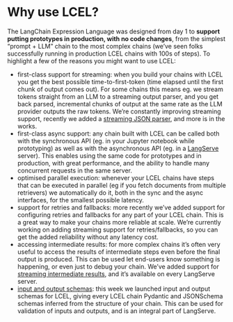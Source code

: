 # Why use LCEL?

The LangChain Expression Language was designed from day 1 to **support putting prototypes in production, with no code changes**, from the simplest “prompt + LLM” chain to the most complex chains (we’ve seen folks successfully running in production LCEL chains with 100s of steps). To highlight a few of the reasons you might want to use LCEL:

- first-class support for streaming: when you build your chains with LCEL you get the best possible time-to-first-token (time elapsed until the first chunk of output comes out). For some chains this means eg. we stream tokens straight from an LLM to a streaming output parser, and you get back parsed, incremental chunks of output at the same rate as the LLM provider outputs the raw tokens. We’re constantly improving streaming support, recently we added a [streaming JSON parser](https://twitter.com/LangChainAI/status/1709690468030914584), and more is in the works.
- first-class async support: any chain built with LCEL can be called both with the synchronous API (eg. in your Jupyter notebook while prototyping) as well as with the asynchronous API (eg. in a [LangServe](https://github.com/langchain-ai/langserve) server). This enables using the same code for prototypes and in production, with great performance, and the ability to handle many concurrent requests in the same server.
- optimised parallel execution: whenever your LCEL chains have steps that can be executed in parallel (eg if you fetch documents from multiple retrievers) we automatically do it, both in the sync and the async interfaces, for the smallest possible latency.
- support for retries and fallbacks: more recently we’ve added support for configuring retries and fallbacks for any part of your LCEL chain. This is a great way to make your chains more reliable at scale. We’re currently working on adding streaming support for retries/fallbacks, so you can get the added reliability without any latency cost.
- accessing intermediate results: for more complex chains it’s often very useful to access the results of intermediate steps even before the final output is produced. This can be used let end-users know something is happening, or even just to debug your chain. We’ve added support for [streaming intermediate results](https://x.com/LangChainAI/status/1711806009097044193?s=20), and it’s available on every LangServe server.
- [input and output schemas](https://x.com/LangChainAI/status/1711805322195861934?s=20): this week we launched input and output schemas for LCEL, giving every LCEL chain Pydantic and JSONSchema schemas inferred from the structure of your chain. This can be used for validation of inputs and outputs, and is an integral part of LangServe.
